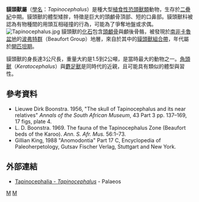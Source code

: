 {{Automatic Taxobox
| taxon = Tapinocephalus
| status = fossil
| fossil_range = {{fossil_range|265|260}}[[二疊紀|二疊紀]]中期
| image = Tapinocephalus DB.jpg
| image_width = 250px
| image_caption = 貘頭獸的想像圖
| authority = [[理查·歐文|Owen]], 1876
| type_species = '''貘頭獸<br>''Tapinocephalus atherstonei'''''
| type_species_authority = Owen, 1876 
| synonyms =
*''Phocosaurus''
*''Taurops''
}}

'''貘頭獸屬'''（[[學名|學名]]：''Tapinocephalus''）是種大型[[植食性|植食性]][[恐頭獸類|恐頭獸類]]動物，生存於[[二疊紀|二疊紀]]中期。貘頭獸的體型矮胖，特徵是巨大的頭顱骨頂部、短的口鼻部。貘頭獸科被認為有物種間的用頭互相碰撞的行為，可能為了爭奪地盤或求偶。
[[Image:Tapinocephalus.jpg|thumb]]
貘頭獸的[[化石|化石]]包含[[頭顱骨|頭顱骨]]與顱後骨骼，被發現於[[南非|南非]][[卡魯盆地|卡魯盆地]]的[[波弗特群|波弗特群]]（Beaufort Group）地層，來自於其中的[[貘頭獸組合帶|貘頭獸組合帶]]，年代屬於[[開匹坦期|開匹坦期]]。

貘頭獸的身長達3公尺長，重量大約是1.5到2公噸，是當時最大的動物之一。[[角頭獸|角頭獸]]（''Keratocephalus''）與[[麝足獸|麝足獸]]是同時代的近親，且可能具有類似的體型與習性。

==參考資料==
* Lieuwe Dirk Boonstra. 1956, ­"The skull of Tapinocephalus and its near relatives" ''Annals of the South African Museum'', 43 Part 3 pp. 137–169, 17 figs, plate 4.
* L. D. Boonstra. 1969. The fauna of the Tapinocephalus Zone (Beaufort beds of the Karoo). ''Ann. S. Afr. Mus.'' 56:1–73. 
* Gillian King, 1988 "Anomodontia" Part 17 C, Encyclopedia of Paleoherpetology, Gutsav Fischer Verlag, Stuttgart and New York.

==外部連結==
* [https://web.archive.org/web/20060318154122/http://www.palaeos.com/Vertebrates/Units/400Therapsida/650.html#Tapinocephalus Tapinocephalia - ''Tapinocephalus''] - Palaeos
{{獸孔目|E.}}
{{Taxonbar|from=Q134559}}

[[Category:恐頭獸亞目|M]]
[[Category:二疊紀合弓類|M]]


{{Synapsida-stub}}